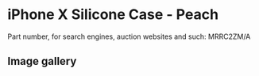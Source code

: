 
# iPhone X Silicone Case - Peach

Part number, for search engines, auction websites and such: MRRC2ZM/A

## Image gallery

<div style={{ width: "768px" }}>
  <GalleryComponent
    images={[
      {
        original: "/everysource/MRRC2.webp",
        thumbnail: "/everypreview/MRRC2.webp",
      },
      {
        original: "/everysource/MRRC2_AV1_SILVER.webp",
        thumbnail: "/everypreview/MRRC2_AV1_SILVER.webp",
      },
      {
        original: "/everysource/MRRC2_AV1_SPACE_GRAY.webp",
        thumbnail: "/everypreview/MRRC2_AV1_SPACE_GRAY.webp",
      },
      {
        original: "/everysource/MRRC2_AV2.webp",
        thumbnail: "/everypreview/MRRC2_AV2.webp",
      }
    ]}
  />
</div>